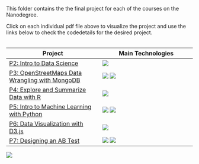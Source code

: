 This folder contains the the final project for each  of the courses on the Nanodegree.

Click on each individual pdf file above to visualize the project and use the links below to check the code\more details for the desired project.
<br>
<br>



Project | Main Technologies
------------- | -------------
[P2: Intro to Data Science](https://github.com/dmenin/UdacityDataAnalystNanoDegree/tree/master/2_IntroDS)  | ![](..//Miscellaneous//stats.png)
[P3: OpenStreetMaps Data Wrangling with MongoDB](https://github.com/dmenin/UdacityDataAnalystNanoDegree/tree/master/3_Mongo) | ![](..//Miscellaneous//mongo.png) ![](..//Miscellaneous//python.png)
[P4: Explore and Summarize Data with R](https://github.com/dmenin/UdacityDataAnalystNanoDegree/tree/master/4_R) | ![](..//Miscellaneous//R.png)
[P5: Intro to Machine Learning with Python](https://github.com/dmenin/UdacityDataAnalystNanoDegree/tree/master/5_MachineLearning/PythonProject) | ![](..//Miscellaneous//python.png) ![](..//Miscellaneous//ml.png)
[P6: Data Visualization with D3.js](http://bl.ocks.org/dmenin/raw/97924f4c86232f7e3a84/) | ![](..//Miscellaneous//d3js.png) 
[P7: Designing an AB Test](https://github.com/dmenin/UdacityDataAnalystNanoDegree/tree/master/7_ABTesting) | ![](..//Miscellaneous//ab.png) ![](..//Miscellaneous//stats.png)






![](..//Miscellaneous//cover2b.png)



<style type="text/css">
.table {

    width: 700px

}
</style>